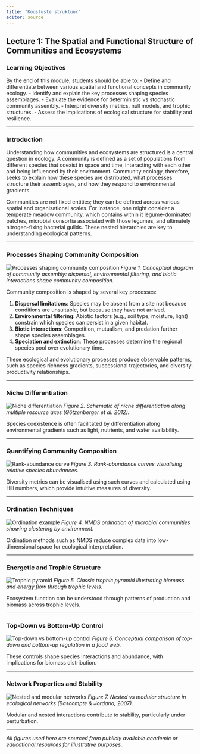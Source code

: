 ```yaml
---
title: "Koosluste struktuur"
editor: source
---
```


## Lecture 1: The Spatial and Functional Structure of Communities and Ecosystems

### Learning Objectives

By the end of this module, students should be able to: - Define and differentiate between various spatial and functional concepts in community ecology. - Identify and explain the key processes shaping species assemblages. - Evaluate the evidence for deterministic vs stochastic community assembly. - Interpret diversity metrics, null models, and trophic structures. - Assess the implications of ecological structure for stability and resilience.

------------------------------------------------------------------------

### Introduction

Understanding how communities and ecosystems are structured is a central question in ecology. A community is defined as a set of populations from different species that coexist in space and time, interacting with each other and being influenced by their environment. Community ecology, therefore, seeks to explain how these species are distributed, what processes structure their assemblages, and how they respond to environmental gradients.

Communities are not fixed entities; they can be defined across various spatial and organisational scales. For instance, one might consider a temperate meadow community, which contains within it legume-dominated patches, microbial consortia associated with those legumes, and ultimately nitrogen-fixing bacterial guilds. These nested hierarchies are key to understanding ecological patterns.

------------------------------------------------------------------------

### Processes Shaping Community Composition

![Processes shaping community composition](https://upload.wikimedia.org/wikipedia/commons/thumb/6/65/Community_assembly_filters.svg/1024px-Community_assembly_filters.svg.png) *Figure 1. Conceptual diagram of community assembly: dispersal, environmental filtering, and biotic interactions shape community composition.*

Community composition is shaped by several key processes:

1.  **Dispersal limitations**: Species may be absent from a site not because conditions are unsuitable, but because they have not arrived.
2.  **Environmental filtering**: Abiotic factors (e.g., soil type, moisture, light) constrain which species can persist in a given habitat.
3.  **Biotic interactions**: Competition, mutualism, and predation further shape species assemblages.
4.  **Speciation and extinction**: These processes determine the regional species pool over evolutionary time.

These ecological and evolutionary processes produce observable patterns, such as species richness gradients, successional trajectories, and diversity-productivity relationships.

------------------------------------------------------------------------

### Niche Differentiation

![Niche differentiation](https://ars.els-cdn.com/content/image/1-s2.0-S0006320711004001-gr1.jpg) *Figure 2. Schematic of niche differentiation along multiple resource axes (Götzenberger et al. 2012).*

Species coexistence is often facilitated by differentiation along environmental gradients such as light, nutrients, and water availability.

------------------------------------------------------------------------

### Quantifying Community Composition

![Rank-abundance curve](https://www.researchgate.net/profile/Gergely-Kiss/publication/359609857/figure/fig2/AS:1141818093064197@1648717878621/Rank-abundance-curves-of-the-plant-communities-of-the-study-sites.png) *Figure 3. Rank-abundance curves visualising relative species abundances.*

Diversity metrics can be visualised using such curves and calculated using Hill numbers, which provide intuitive measures of diversity.

------------------------------------------------------------------------

### Ordination Techniques

![Ordination example](https://www.frontiersin.org/files/Articles/532141/fmicb-10-02827-HTML-r1/image_m/fmicb-10-02827-g002.jpg) *Figure 4. NMDS ordination of microbial communities showing clustering by environment.*

Ordination methods such as NMDS reduce complex data into low-dimensional space for ecological interpretation.

------------------------------------------------------------------------

### Energetic and Trophic Structure

![Trophic pyramid](https://upload.wikimedia.org/wikipedia/commons/thumb/d/dc/Ecological_Pyramid.svg/1920px-Ecological_Pyramid.svg.png) *Figure 5. Classic trophic pyramid illustrating biomass and energy flow through trophic levels.*

Ecosystem function can be understood through patterns of production and biomass across trophic levels.

------------------------------------------------------------------------

### Top-Down vs Bottom-Up Control

![Top-down vs bottom-up control](https://media.springernature.com/full/springer-static/image/art%3A10.1007%2Fs10980-020-01021-5/MediaObjects/10980_2020_1021_Fig1_HTML.png) *Figure 6. Conceptual comparison of top-down and bottom-up regulation in a food web.*

These controls shape species interactions and abundance, with implications for biomass distribution.

------------------------------------------------------------------------

### Network Properties and Stability

![Nested and modular networks](https://ars.els-cdn.com/content/image/1-s2.0-S0169534711001209-gr2.jpg) *Figure 7. Nested vs modular structure in ecological networks (Bascompte & Jordano, 2007).*

Modular and nested interactions contribute to stability, particularly under perturbation.

------------------------------------------------------------------------

*All figures used here are sourced from publicly available academic or educational resources for illustrative purposes.*
